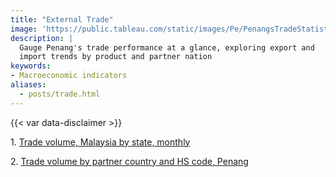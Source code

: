 ```yaml
---
title: "External Trade"
image: 'https://public.tableau.com/static/images/Pe/PenangsTradeStatistics/Externaltradebystate/1.png'
description: |
  Gauge Penang's trade performance at a glance, exploring export and 
  import trends by product and partner nation
keywords: 
- Macroeconomic indicators
aliases:
  - posts/trade.html
---
```


::: {.dashboard}
```{=html}
<script type='module' src='https://public.tableau.com/javascripts/api/tableau.embedding.3.latest.min.js'></script>
<tableau-viz id='tableau-viz' 
    src='https://public.tableau.com/views/PenangsTradeStatistics/Externaltradebystate' 
    width='1000' height='850' toolbar='bottom' >
  <custom-parameter name=":showShareOptions" value="false"></custom-parameter>
</tableau-viz>
```
:::

::: {.callout-important icon="false" collapse="true" title="Download data"}
{{< var data-disclaimer >}}

1\. [Trade volume, Malaysia by state, monthly](https://docs.google.com/spreadsheets/d/e/2PACX-1vTXPphxXsVCens8610825ZL2PlrfwJLDRFgnIohNM3omCzQnbtB5U9zhlV_UD-Ph_Kj7R_jadtsMc7a/pub?gid=1137776307&single=true&output=csv)

2\. [Trade volume by partner country and HS code, Penang](https://drive.google.com/file/d/1z4-qFLIR4rBf8hFYqJyzDmiEIZs469cQ/view?usp=sharing)
:::

